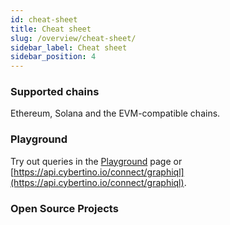 ```yaml
---
id: cheat-sheet
title: Cheat sheet
slug: /overview/cheat-sheet/
sidebar_label: Cheat sheet
sidebar_position: 4
---
```


### Supported chains
Ethereum, Solana and the EVM-compatible chains.

### Playground
Try out queries in the [Playground](/cyberconnect-api/playground/) page or [https://api.cybertino.io/connect/graphiql](https://api.cybertino.io/connect/graphiql).

### Open Source Projects


<ProjectCards />